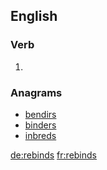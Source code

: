 ==English==

===Verb===
{{head|en}}

# {{en-third-person singular of|rebind}}

===Anagrams===
* [[bendirs#English|bendirs]]
* [[binders#English|binders]]
* [[inbreds#English|inbreds]]

[[de:rebinds]]
[[fr:rebinds]]